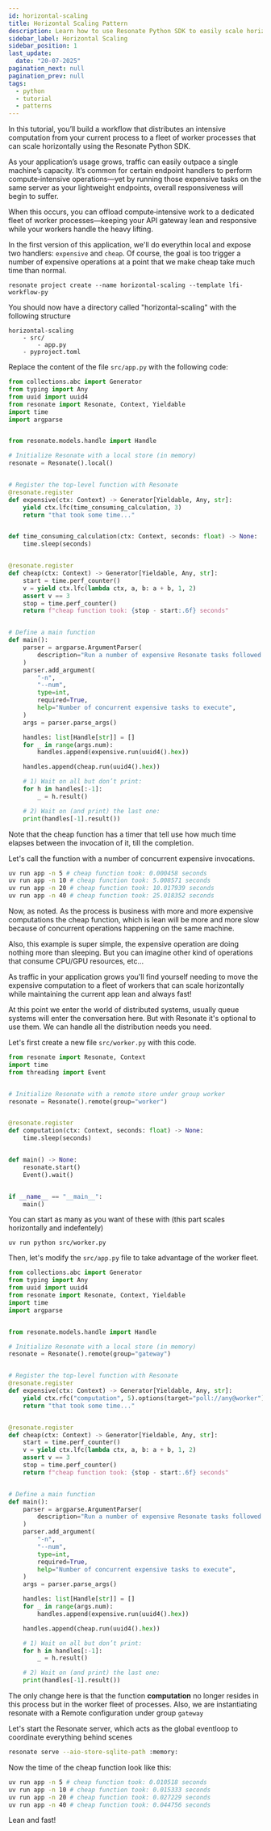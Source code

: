 ```yaml
---
id: horizontal-scaling
title: Horizontal Scaling Pattern
description: Learn how to use Resonate Python SDK to easily scale horizontally to reduce application bottlenecks
sidebar_label: Horizontal Scaling
sidebar_position: 1
last_update:
  date: "20-07-2025"
pagination_next: null
pagination_prev: null
tags:
  - python
  - tutorial
  - patterns
---
```


In this tutorial, you’ll build a workflow that distributes an intensive computation from your current process to a fleet of worker processes that can scale horizontally using the Resonate Python SDK.

As your application’s usage grows, traffic can easily outpace a single machine’s capacity. It’s common for certain endpoint handlers to perform compute‑intensive operations—yet by running those expensive tasks on the same server as your lightweight endpoints, overall responsiveness will begin to suffer.

When this occurs, you can offload compute‑intensive work to a dedicated fleet of worker processes—keeping your API gateway lean and responsive while your workers handle the heavy lifting.

In the first version of this application, we'll do everythin local and expose two handlers: `expensive` and `cheap`. Of course, the goal is too trigger a number of expensive operations at a point that we make cheap take much time than normal.

```shell
resonate project create --name horizontal-scaling --template lfi-workflow-py
```

You should now have a directory called "horizontal-scaling" with the following structure

```text
horizontal-scaling
    - src/
        - app.py
    - pyproject.toml
```

Replace the content of the file `src/app.py` with the following code:


```python
from collections.abc import Generator
from typing import Any
from uuid import uuid4
from resonate import Resonate, Context, Yieldable
import time
import argparse


from resonate.models.handle import Handle

# Initialize Resonate with a local store (in memory)
resonate = Resonate().local()


# Register the top-level function with Resonate
@resonate.register
def expensive(ctx: Context) -> Generator[Yieldable, Any, str]:
    yield ctx.lfc(time_consuming_calculation, 3)
    return "that took some time..."


def time_consuming_calculation(ctx: Context, seconds: float) -> None:
    time.sleep(seconds)


@resonate.register
def cheap(ctx: Context) -> Generator[Yieldable, Any, str]:
    start = time.perf_counter()
    v = yield ctx.lfc(lambda ctx, a, b: a + b, 1, 2)
    assert v == 3
    stop = time.perf_counter()
    return f"cheap function took: {stop - start:.6f} seconds"


# Define a main function
def main():
    parser = argparse.ArgumentParser(
        description="Run a number of expensive Resonate tasks followed by one cheap task"
    )
    parser.add_argument(
        "-n",
        "--num",
        type=int,
        required=True,
        help="Number of concurrent expensive tasks to execute",
    )
    args = parser.parse_args()

    handles: list[Handle[str]] = []
    for _ in range(args.num):
        handles.append(expensive.run(uuid4().hex))

    handles.append(cheap.run(uuid4().hex))

    # 1) Wait on all but don’t print:
    for h in handles[:-1]:
        _ = h.result()

    # 2) Wait on (and print) the last one:
    print(handles[-1].result())
```

Note that the cheap function has a timer that tell use how much time elapses between the invocation of it, till the completion.

Let's call the function with a number of concurrent expensive invocations.

```bash
uv run app -n 5 # cheap function took: 0.000458 seconds
uv run app -n 10 # cheap function took: 5.008571 seconds
uv run app -n 20 # cheap function took: 10.017939 seconds
uv run app -n 40 # cheap function took: 25.018352 seconds
```

Now, as noted. As the process is business with more and more expensive computations the cheap function, which is lean will be more and more slow because of concurrent operations happening on the same machine.

Also, this example is super simple, the expensive operation are doing nothing more than sleeping. But you can imagine other kind of operations that consume CPU/GPU resources, etc...

As traffic in your application grows you'll find yourself needing to move the expensive computation to a fleet of workers that can scale horizontally while maintaining the current app lean and always fast!

At this point we enter the world of distributed systems, usually queue systems will enter the conversation here. But with Resonate it's optional to use them. We can handle all the distribution needs you need.

Let's first create a new file `src/worker.py` with this code.

```python
from resonate import Resonate, Context
import time
from threading import Event


# Initialize Resonate with a remote store under group worker
resonate = Resonate().remote(group="worker")


@resonate.register
def computation(ctx: Context, seconds: float) -> None:
    time.sleep(seconds)


def main() -> None:
    resonate.start()
    Event().wait()


if __name__ == "__main__":
    main()

```

You can start as many as you want of these with (this part scales horizontally and indefentely)

```shell
uv run python src/worker.py
```

Then, let's modify the `src/app.py` file to take advantage of the worker fleet.

```python
from collections.abc import Generator
from typing import Any
from uuid import uuid4
from resonate import Resonate, Context, Yieldable
import time
import argparse


from resonate.models.handle import Handle

# Initialize Resonate with a local store (in memory)
resonate = Resonate().remote(group="gateway")


# Register the top-level function with Resonate
@resonate.register
def expensive(ctx: Context) -> Generator[Yieldable, Any, str]:
    yield ctx.rfc("computation", 5).options(target="poll://any@worker")
    return "that took some time..."


@resonate.register
def cheap(ctx: Context) -> Generator[Yieldable, Any, str]:
    start = time.perf_counter()
    v = yield ctx.lfc(lambda ctx, a, b: a + b, 1, 2)
    assert v == 3
    stop = time.perf_counter()
    return f"cheap function took: {stop - start:.6f} seconds"


# Define a main function
def main():
    parser = argparse.ArgumentParser(
        description="Run a number of expensive Resonate tasks followed by one cheap task"
    )
    parser.add_argument(
        "-n",
        "--num",
        type=int,
        required=True,
        help="Number of concurrent expensive tasks to execute",
    )
    args = parser.parse_args()

    handles: list[Handle[str]] = []
    for _ in range(args.num):
        handles.append(expensive.run(uuid4().hex))

    handles.append(cheap.run(uuid4().hex))

    # 1) Wait on all but don’t print:
    for h in handles[:-1]:
        _ = h.result()

    # 2) Wait on (and print) the last one:
    print(handles[-1].result())

```

The only change here is that the function **computation** no longer resides in this process but in the worker fleet of processes. Also, we are instantiating resonate with a Remote configuration under group `gateway`

Let's start the Resonate server, which acts as the global eventloop to coordinate everything behind scenes

```bash
resonate serve --aio-store-sqlite-path :memory:
```

Now the time of the cheap function look like this:

```bash
uv run app -n 5 # cheap function took: 0.010518 seconds
uv run app -n 10 # cheap function took: 0.015333 seconds
uv run app -n 20 # cheap function took: 0.027229 seconds
uv run app -n 40 # cheap function took: 0.044756 seconds
```

Lean and fast!

